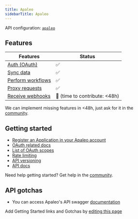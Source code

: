 ```yaml
---
title: Apaleo
sidebarTitle: Apaleo
---
```


API configuration: [`apaleo`](https://nango.dev/providers.yaml)

## Features

| Features | Status |
| - | - |
| [Auth (OAuth)](/guides/getting-started/authorize-an-api-from-your-app) | ✅ |
| [Sync data](/guides/getting-started/read-from-an-api) | ✅ |
| [Perform workflows](/guides/getting-started/write-to-an-api) | ✅ |
| [Proxy requests](/guides/proxy-requests-to-an-api) | ✅ |
| [Receive webhooks](/guides/receive-webhooks-from-an-api) | 🚫 (time to contribute: &lt;48h) |

<Tip>We can implement missing features in &lt;48h, just ask for it in the [community](https://nango.dev/slack).</Tip>

## Getting started

-   [Register an Application in your Apaleo account](https://app.apaleo.com/apps/platform-apps/create)
-   [OAuth related docs](https://apaleo.dev/guides/oauth-connection/auth-code-grant.html)
-   [List of OAuth scopes](https://apaleo.dev/guides/api/scopes.html)
-   [Rate limiting](https://apaleo.dev/guides/api/rate-limiting.html)
-   [API versioning](https://apaleo.dev/guides/api/versioning.html)
-   [API docs](https://apaleo.dev/guides/api/overview.html)

<Tip>Need help getting started? Get help in the [community](https://nango.dev/slack).</Tip>

## API gotchas

-   You can access Apaleo's API swagger [documentation](https://api.apaleo.com/swagger/)

<Note>Add Getting Started links and Gotchas by [editing this page](https://github.com/nangohq/nango/tree/master/docs-v2/integrations/all/apaleo.mdx)</Note>
